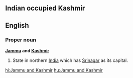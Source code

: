 == Indian occupied Kashmir ==

==English==

===Proper noun===
'''[[Jammu]] and [[Kashmir]]'''
{{wikipedia}}
#State in northern [[India]] which has [[Srinagar]] as its capital.

[[hi:Jammu and Kashmir]]
[[hu:Jammu and Kashmir]]